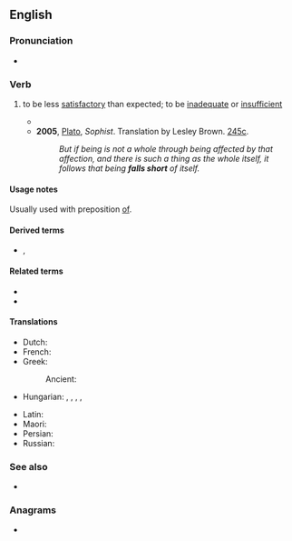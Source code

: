 ==English==

===Pronunciation===
* {{audio|en|en-au-fall short.ogg|Audio (AU)}}

===Verb===
{{en-verb|fall<,,fell,fallen> short}}

# {{lb|en|idiomatic}} to be less [[satisfactory]] than expected; to be [[inadequate]] or [[insufficient]]
#* {{quote-journal
|en
|date=7 July 2018
|author=Phil McNulty
|title=Sweden 0-2 England
|work=BBC Sport
|url=https://www.bbc.com/sport/football/44665445
|page=
|passage=They have '''fallen short''' on so many occasions that an England team who rises to the occasion are worthy of the highest praise.}}
#* '''2005''', [[w:Plato|Plato]], ''Sophist''. Translation by Lesley Brown. [[w:Stephanus pagination|245c]].
#*: ''But if being is not a whole through being affected by that affection, and there is such a thing as the whole itself, it follows that being '''falls short''' of itself.''

====Usage notes====
Usually used with preposition [[of#English|of]].

====Derived terms====
* {{l|en|short-fall}}, {{l|en|shortfall}}

====Related terms====
* {{l|en|come up short}}
* {{l|en|shortcoming}}

====Translations====
{{trans-top|to be less satisfactory than expected; to be inadequate or insufficient}}
* Dutch: {{t+|nl|tekortschieten}}
* French: {{t|fr|être [[en deçà]] de}}
* Greek:
*: Ancient: {{t|grc|ὑστερέω}}
* Hungarian: {{t+|hu|elmarad}} {{q|…az [[elvárás|elvárásoktól]]}}, {{t|hu|[[alatta]] [[marad]]}} {{q|…az [[elvárás|elvárásoknak]]}}, {{t|hu|[[elégtelen]]nek [[bizonyul]]}}, {{t|hu|[[nem]] [[elér|éri el]]}}, {{t|hu|[[nem]] [[megfelel|felel meg]]}}
{{trans-mid}}
* Latin: {{t+|la|dēsum}}
* Maori: {{t|mi|hara}}
* Persian: {{t|fa|کم آوردن|tr=kam āvardan}}
* Russian: {{t+|ru|быть}} {{t+|ru|недостаточный|alt=недостаточным}}
{{trans-bottom}}

===See also===
<!--not derived from "fall short"-->
* {{l|en|fall short to}}

===Anagrams===
* {{anagrams|en|a=afhllorst|short-fall|shortfall}}